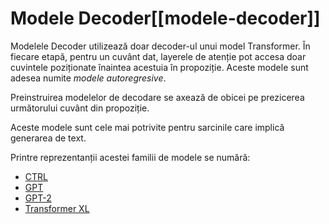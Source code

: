 # Modele Decoder[[modele-decoder]]

<CourseFloatingBanner
    chapter={1}
    classNames="absolute z-10 right-0 top-0"
/>

<Youtube id="d_ixlCubqQw" />

Modelele Decoder utilizează doar decoder-ul unui model Transformer. În fiecare etapă, pentru un cuvânt dat, layerele de atenție pot accesa doar cuvintele poziționate înaintea acestuia în propoziție. Aceste modele sunt adesea numite *modele autoregresive*.

Preinstruirea modelelor de decodare se axează de obicei pe prezicerea următorului cuvânt din propoziție.

Aceste modele sunt cele mai potrivite pentru sarcinile care implică generarea de text.

Printre reprezentanții acestei familii de modele se numără:

- [CTRL](https://huggingface.co/transformers/model_doc/ctrl)
- [GPT](https://huggingface.co/docs/transformers/model_doc/openai-gpt)
- [GPT-2](https://huggingface.co/transformers/model_doc/gpt2)
- [Transformer XL](https://huggingface.co/transformers/model_doc/transfo-xl)